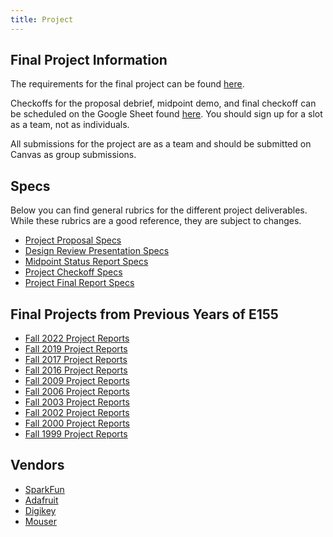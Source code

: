 ```yaml
---
title: Project
---
```


## Final Project Information

The requirements for the final project can be found [here](./final-project-requirements.qmd).

Checkoffs for the proposal debrief, midpoint demo, and final checkoff can be scheduled on the Google Sheet found [here]({{< var project-checkoff-gsheet-url >}}).
You should sign up for a slot as a team, not as individuals.

All submissions for the project are as a team and should be submitted on Canvas as group submissions.

## Specs

Below you can find general rubrics for the different project deliverables.
While these rubrics are a good reference, they are subject to changes.

* [Project Proposal Specs](./specs/project-proposal-specs.qmd)
* [Design Review Presentation Specs](./specs/project-design-review-presentation-specs.qmd)
* [Midpoint Status Report Specs](./specs/project-midpoint-specs.qmd)
* [Project Checkoff Specs](./specs/project-checkoff-specs.qmd)
* [Project Final Report Specs](./specs/project-final-report-specs.qmd)


## Final Projects from Previous Years of E155
* [Fall 2022 Project Reports](http://pages.hmc.edu/brake/class/e155/fa22/project)
* [Fall 2019 Project Reports](http://pages.hmc.edu/harris/class/e155/projects19/index.html)
* [Fall 2017 Project Reports](http://pages.hmc.edu/harris/class/e155/projects17/index.html)
* [Fall 2016 Project Reports](http://pages.hmc.edu/harris/class/e155/projects16/index.html)
* [Fall 2009 Project Reports](http://pages.hmc.edu/harris/class/e155/projects09/index.html)
* [Fall 2006 Project Reports](http://pages.hmc.edu/harris/class/e155/projects06/index.html)
* [Fall 2003 Project Reports](http://pages.hmc.edu/harris/class/e155/projects03/index.html)
* [Fall 2002 Project Reports](http://pages.hmc.edu/harris/class/e155/projects02/index.html)
* [Fall 2000 Project Reports](http://pages.hmc.edu/harris/class/e155/projects00/index.html)
* [Fall 1999 Project Reports](http://pages.hmc.edu/harris/class/e155/projects99/index.html)


## Vendors

* [SparkFun](http://www.sparkfun.com/)
* [Adafruit](http://www.adafruit.com/)
* [Digikey](http://www.digikey.com/)
* [Mouser](http://www.mouser.com/)